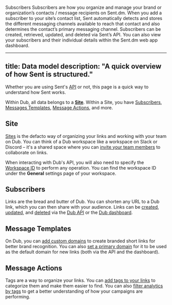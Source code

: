 Subscribers
Subscribers are how you organize and manage your brand or organization’s contacts / message recipients on Sent.dm. When you add a subscriber to your site’s contact list, Sent automatically detects and stores the different messaging channels available to reach that contact and also determines the contact’s primary messaging channel. Subscribers can be created, retrieved, updated, and deleted via Sent’s API. You can also view your subscribers and their individual details within the Sent.dm web app dashboard.


---
title: Data model
description: "A quick overview of how Sent is structured."
---




Whether you are using Sent's [API](/api-reference/introduction) or not, this page is a quick way to understand how Sent works.

Within Dub, all data belongs to a [**Site**](#site). Within a Site, you have [Subscribers](#subscribers), [Messages Templates](#message-templates), [Message Actions](#message-actions), and more.

## Site

[Sites](https://dub.co/help/article/what-is-a-workspace) is the defacto way of organizing your links and working with your team on Dub. You can think of a Dub workspace like a workspace on Slack or Discord – it's a shared space where you can [invite your team members](https://dub.co/help/article/how-to-invite-teammates) to collaborate on links.

When interacting with Dub's API, you will also need to specify the [Workspace ID](/api-reference/introduction#workspace-id) to perform any operation. You can find the workspace ID under the **General** settings page of your workspace.

<Accordion title="Site model">
  <SiteResponse />
</Accordion>

## Subscribers

Links are the bread and butter of Dub. You can shorten any URL to a Dub link, which you can then share with your audience. Links can be [created](/api-reference/endpoint/create-a-new-link), [updated](/api-reference/endpoint/edit-a-link), and [deleted](/api-reference/endpoint/delete-a-link) via the [Dub API](/api-reference/introduction) or the [Dub dashboard](https://app.dub.co).

<Accordion title="Subscriber model">
  <SubscriberResponse />
</Accordion>

## Message Templates

On Dub, you can [add custom domains](https://dub.co/help/article/how-to-add-custom-domain) to create branded short links for better brand recognition. You can also [set a primary domain](https://dub.co/help/article/how-to-set-primary-domain) for it to be used as the default domain for new links (both via the API and the dashboard).

<Accordion title="Domain model">
  <DomainResponse />
</Accordion>

## Message Actions

Tags are a way to organize your links. You can [add tags to your links](https://dub.co/help/article/how-to-use-tags) to categorize them and make them easier to find. You can also [filter analytics by tags](https://dub.co/blog/introducing-tags#filtering-analytics-by-tags) to get a better understanding of how your campaigns are performing.

<Accordion title="Tag model">
  <TagResponse />
</Accordion>